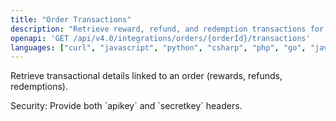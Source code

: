 ```yaml
---
title: "Order Transactions"
description: "Retrieve reward, refund, and redemption transactions for a specific order."
openapi: 'GET /api/v4.0/integrations/orders/{orderId}/transactions'
languages: ["curl", "javascript", "python", "csharp", "php", "go", "java", "ruby"]
---
```


Retrieve transactional details linked to an order (rewards, refunds, redemptions).

<Info>
Security: Provide both `apikey` and `secretkey` headers.
</Info>
